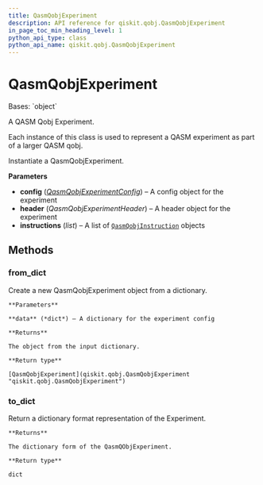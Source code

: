 ```yaml
---
title: QasmQobjExperiment
description: API reference for qiskit.qobj.QasmQobjExperiment
in_page_toc_min_heading_level: 1
python_api_type: class
python_api_name: qiskit.qobj.QasmQobjExperiment
---
```


# QasmQobjExperiment

<Class id="qiskit.qobj.QasmQobjExperiment" github="https://github.com/qiskit/qiskit/tree/stable/0.20/qiskit/qobj/qasm_qobj.py" signature="QasmQobjExperiment(config=None, header=None, instructions=None)">
  Bases: `object`

  A QASM Qobj Experiment.

  Each instance of this class is used to represent a QASM experiment as part of a larger QASM qobj.

  Instantiate a QasmQobjExperiment.

  **Parameters**

  *   **config** ([*QasmQobjExperimentConfig*](qiskit.qobj.QasmQobjExperimentConfig "qiskit.qobj.QasmQobjExperimentConfig")) – A config object for the experiment
  *   **header** (*QasmQobjExperimentHeader*) – A header object for the experiment
  *   **instructions** (*list*) – A list of [`QasmQobjInstruction`](qiskit.qobj.QasmQobjInstruction "qiskit.qobj.QasmQobjInstruction") objects

  ## Methods

  ### from\_dict

  <Function id="qiskit.qobj.QasmQobjExperiment.from_dict" name="from_dict" signature="classmethod QasmQobjExperiment.from_dict(data)">
    Create a new QasmQobjExperiment object from a dictionary.

    **Parameters**

    **data** (*dict*) – A dictionary for the experiment config

    **Returns**

    The object from the input dictionary.

    **Return type**

    [QasmQobjExperiment](qiskit.qobj.QasmQobjExperiment "qiskit.qobj.QasmQobjExperiment")
  </Function>

  ### to\_dict

  <Function id="qiskit.qobj.QasmQobjExperiment.to_dict" name="to_dict" signature="QasmQobjExperiment.to_dict()">
    Return a dictionary format representation of the Experiment.

    **Returns**

    The dictionary form of the QasmQObjExperiment.

    **Return type**

    dict
  </Function>
</Class>

